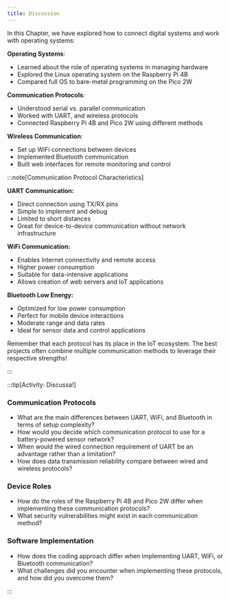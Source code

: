 ```yaml
---
title: Discussion
---
```


In this Chapter, we have explored how to connect digital systems and work with operating systems:

**Operating Systems**:

- Learned about the role of operating systems in managing hardware
- Explored the Linux operating system on the Raspberry Pi 4B
- Compared full OS to bare-metal programming on the Pico 2W

**Communication Protocols**:

- Understood serial vs. parallel communication
- Worked with UART, and wireless protocols
- Connected Raspberry Pi 4B and Pico 2W using different methods

**Wireless Communication**:

- Set up WiFi connections between devices
- Implemented Bluetooth communication
- Built web interfaces for remote monitoring and control

:::note[Communication Protocol Characteristics]

**UART Communication:**

- Direct connection using TX/RX pins
- Simple to implement and debug
- Limited to short distances
- Great for device-to-device communication without network infrastructure

**WiFi Communication:**

- Enables Internet connectivity and remote access
- Higher power consumption
- Suitable for data-intensive applications
- Allows creation of web servers and IoT applications

**Bluetooth Low Energy:**

- Optimized for low power consumption
- Perfect for mobile device interactions
- Moderate range and data rates
- Ideal for sensor data and control applications

Remember that each protocol has its place in the IoT ecosystem. The best projects often combine multiple communication methods to leverage their respective strengths!

:::

:::tip[Activity: Discussa!]

### Communication Protocols

- What are the main differences between UART, WiFi, and Bluetooth in terms of setup complexity?
- How would you decide which communication protocol to use for a battery-powered sensor network?
- When would the wired connection requirement of UART be an advantage rather than a limitation?
- How does data transmission reliability compare between wired and wireless protocols?

### Device Roles

- How do the roles of the Raspberry Pi 4B and Pico 2W differ when implementing these communication protocols?
- What security vulnerabilities might exist in each communication method?

### Software Implementation

- How does the coding approach differ when implementing UART, WiFi, or Bluetooth communication?
- What challenges did you encounter when implementing these protocols, and how did you overcome them?

:::
